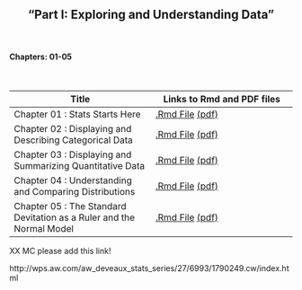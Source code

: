 <h2>
<center>
"Part I: Exploring and Understanding Data"
</center>
</h2>

</br>
<h4><right>Chapters: 01-05</right></h4>
</br>




Title  | Links to Rmd and PDF files
------------- | -------------
Chapter 01 : Stats Starts Here | <a href='chapterfiles/Chapter01.Rmd'>.Rmd File</a> <a href='chapterfiles/Chapter01.pdf'>(pdf)</a>
Chapter 02 : Displaying and Describing Categorical Data | <a href='chapterfiles/Chapter02.Rmd'>.Rmd File</a> <a href='chapterfiles/Chapter02.pdf'>(pdf)</a>
Chapter 03 : Displaying and Summarizing Quantitative Data | <a href='chapterfiles/Chapter03.Rmd'>.Rmd File</a> <a href='chapterfiles/Chapter03.pdf'>(pdf)</a>
Chapter 04 : Understanding and Comparing Distributions | <a href='chapterfiles/Chapter04.Rmd'>.Rmd File</a> <a href='chapterfiles/Chapter04.pdf'>(pdf)</a>
Chapter 05 : The Standard Devitation as a Ruler and the Normal Model | <a href='chapterfiles/Chapter05.Rmd'>.Rmd File</a> <a href='chapterfiles/Chapter05.pdf'>(pdf)</a>

XX MC please add this link!

http://wps.aw.com/aw_deveaux_stats_series/27/6993/1790249.cw/index.html
